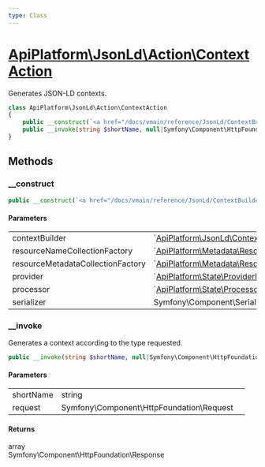 ```yaml
---
type: Class
---
```


# [ApiPlatform\JsonLd\Action\ContextAction](/docs/vmain/reference/JsonLd/Action/ContextAction)

Generates JSON-LD contexts.


```php
class ApiPlatform\JsonLd\Action\ContextAction
{
    public __construct(`<a href="/docs/vmain/reference/JsonLd/ContextBuilderInterface">ApiPlatform\JsonLd\ContextBuilderInterface</a>` $contextBuilder, `<a href="/docs/vmain/reference/Metadata/Resource/Factory/ResourceNameCollectionFactoryInterface">ApiPlatform\Metadata\Resource\Factory\ResourceNameCollectionFactoryInterface</a>` $resourceNameCollectionFactory, `<a href="/docs/vmain/reference/Metadata/Resource/Factory/ResourceMetadataCollectionFactoryInterface">ApiPlatform\Metadata\Resource\Factory\ResourceMetadataCollectionFactoryInterface</a>` $resourceMetadataCollectionFactory, null|`<a href="/docs/vmain/reference/State/ProviderInterface">ApiPlatform\State\ProviderInterface</a>` $provider, null|`<a href="/docs/vmain/reference/State/ProcessorInterface">ApiPlatform\State\ProcessorInterface</a>` $processor, null|Symfony\Component\Serializer\SerializerInterface $serializer)
    public __invoke(string $shortName, null|Symfony\Component\HttpFoundation\Request $request): array|Symfony\Component\HttpFoundation\Response
}
```
## Methods

### __construct



```php
public __construct(`<a href="/docs/vmain/reference/JsonLd/ContextBuilderInterface">ApiPlatform\JsonLd\ContextBuilderInterface</a>` $contextBuilder, `<a href="/docs/vmain/reference/Metadata/Resource/Factory/ResourceNameCollectionFactoryInterface">ApiPlatform\Metadata\Resource\Factory\ResourceNameCollectionFactoryInterface</a>` $resourceNameCollectionFactory, `<a href="/docs/vmain/reference/Metadata/Resource/Factory/ResourceMetadataCollectionFactoryInterface">ApiPlatform\Metadata\Resource\Factory\ResourceMetadataCollectionFactoryInterface</a>` $resourceMetadataCollectionFactory, null|`<a href="/docs/vmain/reference/State/ProviderInterface">ApiPlatform\State\ProviderInterface</a>` $provider, null|`<a href="/docs/vmain/reference/State/ProcessorInterface">ApiPlatform\State\ProcessorInterface</a>` $processor, null|Symfony\Component\Serializer\SerializerInterface $serializer)
```

#### Parameters

<table><tbody>
<tr><td>contextBuilder</td><td>`<a href="/docs/vmain/reference/JsonLd/ContextBuilderInterface">ApiPlatform\JsonLd\ContextBuilderInterface</a>`</td><td></td></tr><tr><td>resourceNameCollectionFactory</td><td>`<a href="/docs/vmain/reference/Metadata/Resource/Factory/ResourceNameCollectionFactoryInterface">ApiPlatform\Metadata\Resource\Factory\ResourceNameCollectionFactoryInterface</a>`</td><td></td></tr><tr><td>resourceMetadataCollectionFactory</td><td>`<a href="/docs/vmain/reference/Metadata/Resource/Factory/ResourceMetadataCollectionFactoryInterface">ApiPlatform\Metadata\Resource\Factory\ResourceMetadataCollectionFactoryInterface</a>`</td><td></td></tr><tr><td>provider</td><td>`<a href="/docs/vmain/reference/State/ProviderInterface">ApiPlatform\State\ProviderInterface</a>`</td><td></td></tr><tr><td>processor</td><td>`<a href="/docs/vmain/reference/State/ProcessorInterface">ApiPlatform\State\ProcessorInterface</a>`</td><td></td></tr><tr><td>serializer</td><td>Symfony\Component\Serializer\SerializerInterface</td><td></td></tr>
</tbody>
</table>

### __invoke

Generates a context according to the type requested.

```php
public __invoke(string $shortName, null|Symfony\Component\HttpFoundation\Request $request): array|Symfony\Component\HttpFoundation\Response
```

#### Parameters

<table><tbody>
<tr><td>shortName</td><td>string</td><td></td></tr><tr><td>request</td><td>Symfony\Component\HttpFoundation\Request</td><td></td></tr>
</tbody>
</table>

#### Returns

array<br />Symfony\Component\HttpFoundation\Response
